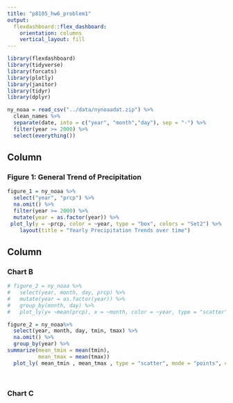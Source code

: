 ```yaml
---
title: "p8105_hw6_problem1"
output: 
  flexdashboard::flex_dashboard:
    orientation: columns
    vertical_layout: fill
---
```


```r
library(flexdashboard)
library(tidyverse)
library(forcats)
library(plotly)
library(janitor)
library(tidyr)
library(dplyr)

ny_noaa = read_csv("../data/nynoaadat.zip") %>%
  clean_names %>%
  separate(date, into = c("year", "month","day"), sep = "-") %>%
  filter(year >= 2000) %>%
  select(everything())


```

Column {data-width=650}
-----------------------------------------------------------------------

### Figure 1: General Trend of Precipitation

```r
figure_1 = ny_noaa %>%
  select("year", "prcp") %>%
  na.omit() %>%
  filter(year >= 2000) %>%
  mutate(year = as.factor(year)) %>%
 plot_ly(y = ~prcp, color = ~year, type = "box", colors = "Set2") %>%
    layout(title = "Yearly Precipitation Trends over time")

```

Column {data-width=350}
-----------------------------------------------------------------------

### Chart B

```r
# figure_2 = ny_noaa %>%
#   select(year, month, day, prcp) %>%
#   mutate(year = as.factor(year)) %>%
#   group_by(month, day) %>%
#   plot_ly(y= ~mean(prcp), x = ~month, color = ~year, type = "scatter")

figure_2 = ny_noaa%>%
  select(year, month, day, tmin, tmax) %>%
  na.omit() %>%
  group_by(year) %>%
summarize(mean_tmin = mean(tmin),  
          mean_tmax = mean(tmax))
  plot_ly( mean_tmin , mean_tmax , type = "scatter", mode = "points", color = year)




```

### Chart C

```r

```


